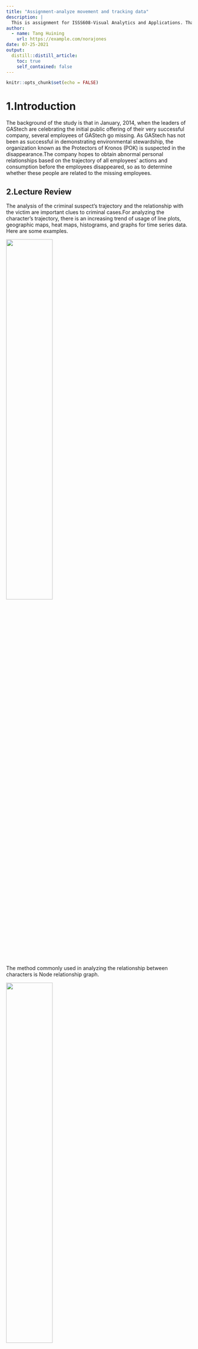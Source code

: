 ```yaml
---
title: "Assignment-analyze movement and tracking data"
description: |
  This is assignment for ISSS608-Visual Analytics and Applications. Thanks for reading.
author:
  - name: Tang Huining
    url: https://example.com/norajones
date: 07-25-2021
output:
  distill::distill_article:
    toc: true
    self_contained: false
---
```



```r
knitr::opts_chunk$set(echo = FALSE)
```

# 1.Introduction

The background of the study is that in January, 2014, when the leaders of GAStech are celebrating the initial public offering of their very successful company, several employees of GAStech go missing. As GAStech has not been as successful in demonstrating environmental stewardship, the organization known as the Protectors of Kronos (POK) is suspected in the disappearance.The company hopes to obtain abnormal personal relationships based on the trajectory of all employees' actions and consumption before the employees disappeared, so as to determine whether these people are related to the missing employees.


## 2.Lecture Review

The analysis of the criminal suspect's trajectory and the relationship with the victim are important clues to criminal cases.For analyzing the character's trajectory, there is an increasing trend of usage of line plots, geographic maps, heat maps, histograms, and graphs for time series data. Here are some examples.

![](img/1.png){width=50%}

The method commonly used in analyzing the relationship between characters is Node relationship graph.

![](img/2.jpg){width=50%}


# 3 Data preparation

## 3.1 Packages preparing

The code are like this.

```r
packages = c("tidyverse","tibble","ggiraph","sf","ggplot2","ggspatial","dplyr",
             "raster","tmap","clock","highcharter","ggforce",'lubridate','readr','ggbeeswarm')
for (p in packages){
  if (!require(p,character.only = T)){
    install.packages(p)
    }
  library(p,character.only = T)
}
```

We need these packages for analysing and visualization. Expected mapping includes histogram, trajectory graph, heat map, node graph and so on.

## 3.2 Data preprocessing

After a glimpse of the several csv files, we could find the raw data has  garbled code due to language problems. As this is a problem of name of Location, it mainly exists in credit card data and loyalty card data.

![](img/3.png){width=60%}

We solved the problem in excel before importing data into R to avoid risk of mistakes.

Also, as we may need to join different data frame, we shall change the name of columns before importing data.

![](img/cc.png){width=40%} 
![](img/gps.png){width=40%}
![](img/loyalty.png){width=40%}
![](img/car.png){width=50%}

So we would change the CardID to **id** and all timestamp to **Timestamp**.

Then we could import data for further analysis.

# 4 Analytics and Visualization

## 4.1 Anomalies in the credit and loyalty card data

## 4.1.1 Abnormal frequency
First import two data sets, then change the time type.

```r
loyalty <- read_csv('data/loyalty_data.csv')
creditcard <- read_csv('data/cc_data.csv')
loyalty$Timestamp = mdy(loyalty$Timestamp)
creditcard$Timestamp = mdy_hm(creditcard$Timestamp)
```

Build new data frame of loyalty card and credit card, then use rbind to join all data. finally we got two volumns which are Timestamp and location.

```r
loyalty_aggregated <- data.frame(loyalty[c('Timestamp','location','price')])
loyalty_aggregated$type <- "loyalty"
creditcard_aggregated <- data.frame(creditcard[c('Timestamp','location','price')])
creditcard_aggregated$type <- "creditcard"
total <- rbind(loyalty_aggregated,creditcard_aggregated)
```

Group by location and type to get the times that the card was used in the location.

```r
location_group<- group_by(total,location,type)
GroupBylocation <- summarise(location_group,count = n())
```

Visualize by barchart.

```r
ggplot(GroupBylocation, aes(x = reorder(location,-count), y = count, fill = type)) +
  geom_bar(position = "dodge",width=0.8,stat="identity")+
  labs(title = "Frequency of Location", x="Location", y="Frequency")+
  theme(axis.text.x = element_text(size = 8, 
                                   family = "myFont", 
                                   angle = 90))
```

We could see the frequency of different location. Most location credict card frequency exceeds loyalty card frequency. The most apparent four locations are Kalami Kafenion, Abila Airport, Coffee Shack, General Grocer. So it is essential to focus on these four places during later analyze. 

In addition, there may also be anomalies in locations with too few transactions. Too few store transactions may be deceptive, and there may be other secret or illegal transactions in the store.

### 4.1.2 Abnormal time

Next we would analyze frequence of different date and hour to determine whether there are any strange value.

```r
creditcard_aggregated$date <- strftime(as.POSIXlt(creditcard_aggregated$Timestamp),"%d")
creditcard_aggregated$hour <- strftime(as.POSIXlt(creditcard_aggregated$Timestamp),"%H")
timestamp_group<- group_by(creditcard_aggregated,date,hour,type)
GroupBytime <- summarise(timestamp_group,count = n())
```
Use ggplot to visualize the data.

```r
ggplot(GroupBytime, aes(date, hour)) + 
  geom_tile(aes(fill = count),
            colour = "grey") + 
  scale_fill_gradient(low = "white",
                      high = "steelblue")
```

From the picture we could see that there might be some abnormal cost. Most transactions are concentrated in the morning, midnight and evening, and some of the transactions shown in the figure occur in the early morning and midnight, and usually these time periods are not the normal business hours of the store.It may be discovered by analyzing the transactions in these time periods and the corresponding traders.

### 4.1.3 Abnormal price
At last we would see if there is any strange 

```r
ggplot(data = total )+
  aes(y = location, x = price, color = "darkblue") +
  geom_sina(col = rgb(0,100,0,100,maxColorValue = 300))+
  geom_beeswarm(cex = 0.5) +
  coord_flip()+
  theme(axis.text.x = element_text(size = 8, 
                                   family = "myFont", 
                                   angle = 90))
```

We can observe that the distribution of transaction quotas in most shops is relatively even, but there are also cases where a small amount of money is too large. This situation does not rule out the possibility of illegal transactions.

If we could find suspicious people through these transactions and analyze their relationships, it may be helpful to investigate the disappearance.

## 4.2 Insights after adding vehicle data

GPS data includes time, location, ID, etc. However, since the store does not contain specific coordinates, it is necessary to associate them in order to find out the bank card of a specific employee.

Join gps data and car data with leftjoin.

```r
gps <- read_csv("data/gps.csv")
car <- read_csv("data/car-assignments.csv")
gps$Timestamp = mdy_hms(gps$Timestamp)
gps_join <- gps %>% left_join(car, by = 'id')
```

We want to determine whether the customer is indeed spending on the customer through the gps data and credit card consumption data at the same time and make the corresponding road map.

```r
credit_gps_join <- gps_join %>% inner_join(creditcard, by = 'Timestamp')
credit_gps_join$day <- as.factor(get_day(credit_gps_join$Timestamp))
```

We could see that there are totally around 3000 data.
Next are steps for visualize each person's movement.

```r
bgmap<-raster("data/MC2-tourist.tif")
```


```r
tm_shape(bgmap) +
tm_rgb(bgmap, r = 1,g = 2,b = 3,
       alpha = NA,
       saturation = 1,
       interpolate = TRUE,
       max.value = 255)
```

```r
Abila_st <- st_read(dsn = "data/Geospatial",
                    layer = "Abila")
```

```r
gps_sf <- st_as_sf(credit_gps_join, 
                   coords = c("long", "lat"),
                       crs= 4326)
```


```r
gps_path <- gps_sf %>%
  group_by(id,day) %>%
  summarize(m = mean(Timestamp), 
            do_union=FALSE) %>%
  st_cast("LINESTRING")
```


```r
gps_path_selected <- gps_path %>%
  filter(id==1)
tmap_mode("view")
tm_shape(bgmap) +
  tm_rgb(bgmap, r = 1,g = 2,b = 3,
       alpha = NA,
       saturation = 1,
       interpolate = TRUE,
       max.value = 255) +
  tm_shape(gps_path_selected) +
  tm_lines(col = "orange")
```

This is an example of one person.
On seeing each person's mmovement and compare it with the actual place of consumption, so that you can connect the card number with the person's name.

## 4.3 Infer the owners of each credit card and loyalty card

## 4.4 Potential informal or unofficial relationships among GASTech personnel

## 4.5 Suspicious activity
